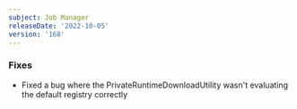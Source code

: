 ```yaml
---
subject: Job Manager
releaseDate: '2022-10-05'
version: '168'
---
```



### Fixes
* Fixed a bug where the PrivateRuntimeDownloadUtility wasn't evaluating the default registry correctly
